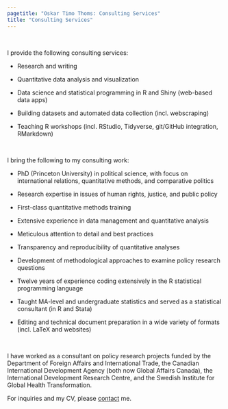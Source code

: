 ```yaml
---
pagetitle: "Oskar Timo Thoms: Consulting Services"
title: "Consulting Services"
---
```


\  

I provide the following consulting services:

* Research and writing

* Quantitative data analysis and visualization 

* Data science and statistical programming in R and Shiny (web-based data apps)

* Building datasets and automated data collection (incl. webscraping)

* Teaching R workshops (incl. RStudio, Tidyverse, git/GitHub integration, RMarkdown)

\  

I bring the following to my consulting work:

* PhD (Princeton University) in political science, with focus on international relations, quantitative methods, and comparative politics

* Research expertise in issues of human rights, justice, and public policy

* First-class quantitative methods training

* Extensive experience in data management and quantitative analysis

* Meticulous attention to detail and best practices

* Transparency and reproducibility of quantitative analyses 
* Development of methodological approaches to examine policy research questions

* Twelve years of experience coding extensively in the R statistical programming language

* Taught MA-level and undergraduate statistics and served as a statistical consultant (in R and Stata)

* Editing and technical document preparation in a wide variety of formats (incl. LaTeX and websites)

\  

I have worked as a consultant on policy research projects funded by the Department of Foreign Affairs and International Trade, the Canadian International Development Agency (both now Global Affairs Canada), the International Development Research Centre, and the Swedish Institute for Global Health Transformation.

For inquiries and my CV, please [contact](contact.html) me.
